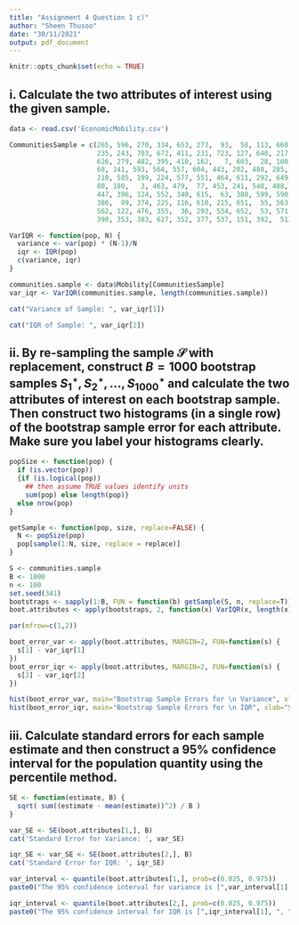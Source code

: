 ```yaml
---
title: "Assignment 4 Question 1 c)"
author: "Sheen Thusoo"
date: "30/11/2021"
output: pdf_document
---
```


```r
knitr::opts_chunk$set(echo = TRUE)
```

## i. Calculate the two attributes of interest using the given sample.

``` r
data <- read.csv('EconomicMobility.csv')
```

```r
CommunitiesSample = c(265, 596, 270, 334, 653, 273,  93,  58, 113, 668, 
                      235, 243, 703, 672, 411, 231, 723, 127, 640, 217, 
                      626, 279, 482, 395, 410, 162,   7, 603,  28, 100,  
                      68, 141, 593, 564, 557, 604, 443, 202, 480, 285, 
                      210, 585, 199, 224, 577, 551, 464, 611, 292, 649,  
                      80, 180,   3, 463, 479,  77, 453, 241, 548, 488, 
                      447, 396, 124, 552, 340, 615,  63, 380, 599, 590, 
                      386,  99, 374, 225, 116, 610, 215, 651,  55, 563, 
                      562, 122, 476, 355,  36, 293, 534, 652,  53, 571, 
                      398, 353, 383, 627, 352, 377, 537, 151, 392,  51)
```

``` r
VarIQR <- function(pop, N) {
  variance <- var(pop) * (N-1)/N
  iqr <- IQR(pop)
  c(variance, iqr)
}
```

``` r
communities.sample <- data$Mobility[CommunitiesSample]
var_iqr <- VarIQR(communities.sample, length(communities.sample))
```

```r
cat("Variance of Sample: ", var_iqr[1])
```

```r
cat("IQR of Sample: ", var_iqr[2])
```

## ii. By re-sampling the sample $\mathcal{S}$ with replacement, construct $B=1000$ bootstrap samples $S_1^\star,S_2^\star,\ldots,S_{1000}^\star$ and calculate the two attributes of interest on each bootstrap sample. Then construct two histograms (in a single row) of the bootstrap sample error for each attribute. Make sure you label your histograms clearly.

``` r
popSize <- function(pop) {
  if (is.vector(pop))
  {if (is.logical(pop)) 
    ## then assume TRUE values identify units
    sum(pop) else length(pop)}
  else nrow(pop)
}

getSample <- function(pop, size, replace=FALSE) {
  N <- popSize(pop)
  pop[sample(1:N, size, replace = replace)]
}
```

```r
S <- communities.sample
B <- 1000
n <- 100
set.seed(341)
bootstraps <- sapply(1:B, FUN = function(b) getSample(S, n, replace=T))
boot.attributes <- apply(bootstraps, 2, function(x) VarIQR(x, length(x) ))
```

``` r
par(mfrow=c(1,2))

boot_error_var <- apply(boot.attributes, MARGIN=2, FUN=function(s) {
  s[1] - var_iqr[1]
})
boot_error_iqr <- apply(boot.attributes, MARGIN=2, FUN=function(s) {
  s[2] - var_iqr[2]
})

hist(boot_error_var, main="Bootstrap Sample Errors for \n Variance", xlab="Sample Error")
hist(boot_error_iqr, main="Bootstrap Sample Errors for \n IQR", xlab="Sample Error")
```

## iii. Calculate standard errors for each sample estimate and then construct a 95% confidence interval for the population quantity using the percentile method.
```r
SE <- function(estimate, B) {
  sqrt( sum((estimate - mean(estimate))^2) / B )
}

var_SE <- SE(boot.attributes[1,], B)
cat('Standard Error for Variance: ', var_SE)
```

``` r
iqr_SE <- var_SE <- SE(boot.attributes[2,], B)
cat('Standard Error for IQR: ', iqr_SE)
```

``` r
var_interval <- quantile(boot.attributes[1,], prob=c(0.025, 0.975))
paste0("The 95% confidence interval for variance is [",var_interval[1], ", ", var_interval[2], "]")
```

``` r
iqr_interval <- quantile(boot.attributes[2,], prob=c(0.025, 0.975))
paste0("The 95% confidence interval for IQR is [",iqr_interval[1], ", ", iqr_interval[2], "]")
```

